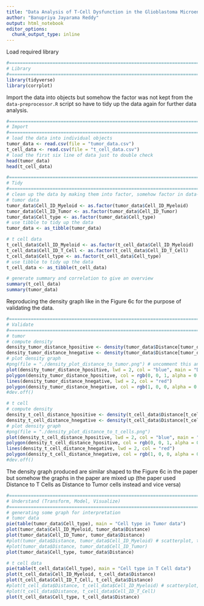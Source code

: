 ```yaml
---
title: "Data Analysis of T-Cell Dysfunction in the Glioblastoma Microenvironment is Mediated by Myeloid Cells Releasing Interleukin-10"
author: "Banupriya Jayarama Reddy"
output: html_notebook
editor_options: 
  chunk_output_type: inline
---
```


Load required library

```r
#===============================================================================
# Library
#===============================================================================
library(tidyverse)
library(corrplot)
```


Import the data into objects but somehow the factor was not kept from the `data-preprocessor.R` script so have to tidy up the data again for further data analysis.


```r
#===============================================================================
# Import
#===============================================================================
# load the data into individual objects
tumor_data <- read.csv(file = "tumor_data.csv")
t_cell_data <- read.csv(file = "t_cell_data.csv")
# load the first six line of data just to double check
head(tumor_data)
head(t_cell_data)

#===============================================================================
# Tidy
#===============================================================================
# clean up the data by making them into factor, somehow factor in data-preprocessor.R did not work
# tumor data
tumor_data$Cell_ID_Myeloid <- as.factor(tumor_data$Cell_ID_Myeloid)
tumor_data$Cell_ID_Tumor <- as.factor(tumor_data$Cell_ID_Tumor)
tumor_data$Cell_type <- as.factor(tumor_data$Cell_type)
# use tibble to tidy up the data
tumor_data <- as_tibble(tumor_data)

# t cell data
t_cell_data$Cell_ID_Myeloid <- as.factor(t_cell_data$Cell_ID_Myeloid)
t_cell_data$Cell_ID_T_Cell <- as.factor(t_cell_data$Cell_ID_T_Cell)
t_cell_data$Cell_type <- as.factor(t_cell_data$Cell_type)
# use tibble to tidy up the data
t_cell_data <- as_tibble(t_cell_data)

# generate summary and correlation to give an overview
summary(t_cell_data)
summary(tumor_data)
```

Reproducing the density graph like in the Figure 6c for the purpose of validating the data.

```r
#===============================================================================
# Validate
#===============================================================================
# tumor
# compute density
density_tumor_distance_hpositive <- density(tumor_data$Distance[tumor_data$Cell_type == "H+"])
density_tumor_distance_hnegative <- density(tumor_data$Distance[tumor_data$Cell_type == "H-"])
# plot density graph
#png(file = "./density_plot_distance_to_tumor.png") # uncomment this and dev.off to print image in png format
plot(density_tumor_distance_hpositive, lwd = 2, col = "blue", main = "Distance to Tumor cells")
polygon(density_tumor_distance_hpositive, col = rgb(0, 0, 1, alpha = 0.5))
lines(density_tumor_distance_hnegative, lwd = 2, col = "red")
polygon(density_tumor_distance_hnegative, col = rgb(1, 0, 0, alpha = 0.5))
#dev.off()

# t cell
# compute density
density_t_cell_distance_hpositive <- density(t_cell_data$Distance[t_cell_data$Cell_type == "H+"])
density_t_cell_distance_hnegative <- density(t_cell_data$Distance[t_cell_data$Cell_type == "H-"])
# plot density graph
#png(file = "./density_plot_distance_to_t_cells.png")
plot(density_t_cell_distance_hpositive, lwd = 2, col = "blue", main = "Distance to T cells")
polygon(density_t_cell_distance_hpositive, col = rgb(0, 0, 1, alpha = 0.5))
lines(density_t_cell_distance_hnegative, lwd = 2, col = "red")
polygon(density_t_cell_distance_hnegative, col = rgb(1, 0, 0, alpha = 0.5))
#dev.off()
```
The density graph produced are similar shaped to the Figure 6c in the paper but somehow the graphs in the paper are mixed up (the paper used Distance to T Cells as Distance to Tumor cells instead and vice versa)

```r
#===============================================================================
# Understand (Transform, Model, Visualize)
#===============================================================================
# generating some graph for interpretation
# tumor data
pie(table(tumor_data$Cell_type), main = "Cell type in Tumor data")
plot(tumor_data$Cell_ID_Myeloid, tumor_data$Distance)
plot(tumor_data$Cell_ID_Tumor, tumor_data$Distance)
#plot(tumor_data$Distance, tumor_data$Cell_ID_Myeloid) # scatterplot, too much points
#plot(tumor_data$Distance, tumor_data$Cell_ID_Tumor)
plot(tumor_data$Cell_type, tumor_data$Distance)

# t cell data
pie(table(t_cell_data$Cell_type), main = "Cell type in T Cell data")
plot(t_cell_data$Cell_ID_Myeloid, t_cell_data$Distance)
plot(t_cell_data$Cell_ID_T_Cell, t_cell_data$Distance)
#plot(t_cell_data$Distance, t_cell_data$Cell_ID_Myeloid) # scatterplot, too much points
#plot(t_cell_data$Distance, t_cell_data$Cell_ID_T_Cell)
plot(t_cell_data$Cell_type, t_cell_data$Distance)
```

